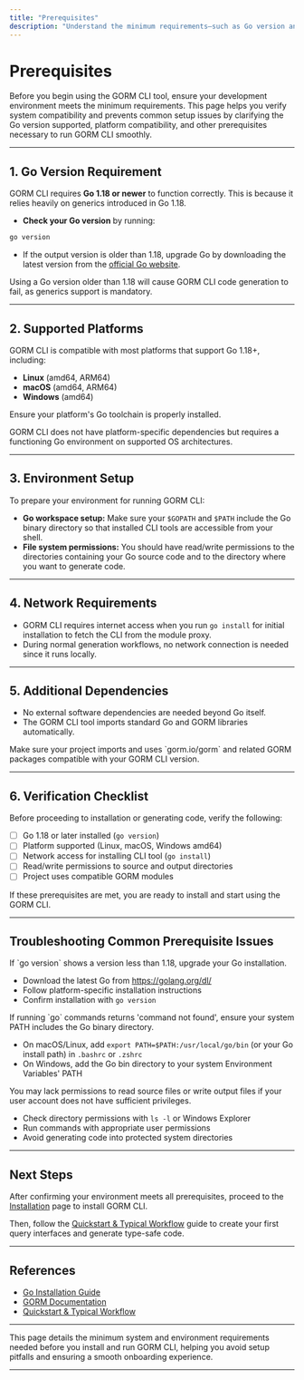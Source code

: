 ```yaml
---
title: "Prerequisites"
description: "Understand the minimum requirements—such as Go version and platform support—necessary to run GORM CLI. Review supported environments before installing to avoid common issues."
---
```


# Prerequisites

Before you begin using the GORM CLI tool, ensure your development environment meets the minimum requirements. This page helps you verify system compatibility and prevents common setup issues by clarifying the Go version supported, platform compatibility, and other prerequisites necessary to run GORM CLI smoothly.

---

## 1. Go Version Requirement

GORM CLI requires **Go 1.18 or newer** to function correctly. This is because it relies heavily on generics introduced in Go 1.18.

- **Check your Go version** by running:

```bash
go version
```

- If the output version is older than 1.18, upgrade Go by downloading the latest version from the [official Go website](https://golang.org/dl/).

<Tip>
Using a Go version older than 1.18 will cause GORM CLI code generation to fail, as generics support is mandatory.
</Tip>

---

## 2. Supported Platforms

GORM CLI is compatible with most platforms that support Go 1.18+, including:

- **Linux** (amd64, ARM64)
- **macOS** (amd64, ARM64)
- **Windows** (amd64)

Ensure your platform's Go toolchain is properly installed.

<Note>
GORM CLI does not have platform-specific dependencies but requires a functioning Go environment on supported OS architectures.
</Note>

---

## 3. Environment Setup

To prepare your environment for running GORM CLI:

- **Go workspace setup:** Make sure your `$GOPATH` and `$PATH` include the Go binary directory so that installed CLI tools are accessible from your shell.
- **File system permissions:** You should have read/write permissions to the directories containing your Go source code and to the directory where you want to generate code.

---

## 4. Network Requirements

- GORM CLI requires internet access when you run `go install` for initial installation to fetch the CLI from the module proxy.
- During normal generation workflows, no network connection is needed since it runs locally.

---

## 5. Additional Dependencies

- No external software dependencies are needed beyond Go itself.
- The GORM CLI tool imports standard Go and GORM libraries automatically.

<Check>
Make sure your project imports and uses `gorm.io/gorm` and related GORM packages compatible with your GORM CLI version.
</Check>

---

## 6. Verification Checklist

Before proceeding to installation or generating code, verify the following:

- [ ] Go 1.18 or later installed (`go version`)
- [ ] Platform supported (Linux, macOS, Windows amd64)
- [ ] Network access for installing CLI tool (`go install`)
- [ ] Read/write permissions to source and output directories
- [ ] Project uses compatible GORM modules

If these prerequisites are met, you are ready to install and start using the GORM CLI.

---

## Troubleshooting Common Prerequisite Issues

<AccordionGroup title="Common Issues When Setting Prerequisites">
<Accordion title="Go Version Not Supported">
If `go version` shows a version less than 1.18, upgrade your Go installation.

- Download the latest Go from https://golang.org/dl/
- Follow platform-specific installation instructions
- Confirm installation with `go version`
</Accordion>
<Accordion title="Go Not in PATH">
If running `go` commands returns 'command not found', ensure your system PATH includes the Go binary directory.

- On macOS/Linux, add `export PATH=$PATH:/usr/local/go/bin` (or your Go install path) in `.bashrc` or `.zshrc`
- On Windows, add the Go bin directory to your system Environment Variables' PATH
</Accordion>
<Accordion title="File Permission Denied">
You may lack permissions to read source files or write output files if your user account does not have sufficient privileges.

- Check directory permissions with `ls -l` or Windows Explorer
- Run commands with appropriate user permissions
- Avoid generating code into protected system directories
</Accordion>
</AccordionGroup>

---

## Next Steps

After confirming your environment meets all prerequisites, proceed to the [Installation](./cli-installation) page to install GORM CLI.

Then, follow the [Quickstart & Typical Workflow](https://gorm.io/docs/cli.html) guide to create your first query interfaces and generate type-safe code.

---

## References

- [Go Installation Guide](https://golang.org/doc/install)
- [GORM Documentation](https://gorm.io/docs/)
- [Quickstart & Typical Workflow](https://gorm.io/docs/cli.html)

---

This page details the minimum system and environment requirements needed before you install and run GORM CLI, helping you avoid setup pitfalls and ensuring a smooth onboarding experience.


---